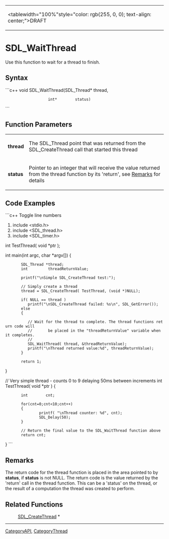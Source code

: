 <!-- pragma section-numbers off -->
<!-- pragma camelcase off -->
{|
|<tablewidth="100%"style="color: rgb(255, 0, 0); text-align: center;">DRAFT 
|}


= SDL_WaitThread =
Use this function to wait for a thread to finish.


== Syntax ==
```c++
void SDL_WaitThread(SDL_Thread* thread,
                    int*        status)
```
== Function Parameters ==
{|
|'''thread''' 
|The SDL_Thread point that was returned from the SDL_CreateThread call that started this thread 
|-
|'''status''' 
|Pointer to an integer that will receive the value returned from the thread function by its 'return', see [[#Remarks|Remarks]] for details 
|}

== Code Examples ==
```c++
Toggle line numbers

#include <stdio.h>
#include <SDL_thread.h>
#include <SDL_timer.h>

int TestThread( void *ptr );

int main(int argc, char *argv[])
{
        SDL_Thread *thread;
        int         threadReturnValue;

        printf("\nSimple SDL_CreateThread test:");

        // Simply create a thread
        thread = SDL_CreateThread( TestThread, (void *)NULL);

        if( NULL == thread )
           printf("\nSDL_CreateThread failed: %s\n", SDL_GetError());
        else
        {

           // Wait for the thread to complete. The thread functions return code will
           //       be placed in the "threadReturnValue" variable when it completes.
           //
           SDL_WaitThread( thread, &threadReturnValue);
           printf("\nThread returned value:%d", threadReturnValue);
        }

        return 1;
}

// Very simple thread - counts 0 to 9 delaying 50ms between increments
int TestThread( void *ptr )
{
        int        cnt;

        for(cnt=0;cnt<10;cnt++)
        {
                printf( "\nThread counter: %d", cnt);
                SDL_Delay(50);
        }

        // Return the final value to the SDL_WaitThread function above
        return cnt;
}
```
== Remarks ==
The return code for the thread function is placed in the area pointed to by '''status''', if '''status''' is not NULL. The return code is the value returned by the 'return' call in the thread function. This can be a 'status' on the thread, or the result of a computation the thread was created to perform.


== Related Functions ==
: [[SDL_CreateThread]] *

----
[[CategoryAPI]], [[CategoryThread]]
